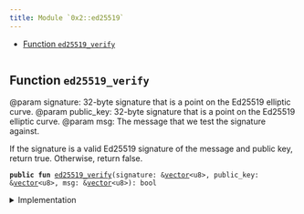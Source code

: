```yaml
---
title: Module `0x2::ed25519`
---
```




-  [Function `ed25519_verify`](#0x2_ed25519_ed25519_verify)


<pre><code></code></pre>



<Link id="0x2_ed25519_ed25519_verify"></Link>

## Function `ed25519_verify`

@param signature: 32-byte signature that is a point on the Ed25519 elliptic curve.
@param public_key: 32-byte signature that is a point on the Ed25519 elliptic curve.
@param msg: The message that we test the signature against.

If the signature is a valid Ed25519 signature of the message and public key, return true.
Otherwise, return false.


<pre><code><b>public</b> <b>fun</b> <a href="ed25519.md#0x2_ed25519_ed25519_verify">ed25519_verify</a>(signature: &<a href="../move-stdlib/vector.md#0x1_vector">vector</a>&lt;u8&gt;, public_key: &<a href="../move-stdlib/vector.md#0x1_vector">vector</a>&lt;u8&gt;, msg: &<a href="../move-stdlib/vector.md#0x1_vector">vector</a>&lt;u8&gt;): bool
</code></pre>



<details>
<summary>Implementation</summary>


<pre><code><b>public</b> <b>native</b> <b>fun</b> <a href="ed25519.md#0x2_ed25519_ed25519_verify">ed25519_verify</a>(signature: &<a href="../move-stdlib/vector.md#0x1_vector">vector</a>&lt;u8&gt;, public_key: &<a href="../move-stdlib/vector.md#0x1_vector">vector</a>&lt;u8&gt;, msg: &<a href="../move-stdlib/vector.md#0x1_vector">vector</a>&lt;u8&gt;): bool;
</code></pre>



</details>
